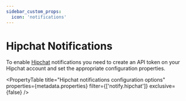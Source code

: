 ```yaml
---
sidebar_custom_props:
  icon: 'notifications'
---
```


# Hipchat Notifications

To enable [Hipchat](https://www.hipchat.com/) notifications you need to create an API token on your Hipchat account and set the appropriate configuration properties.

<PropertyTable
  title="Hipchat notifications configuration options"
  properties={metadata.properties}
  filter={['notify.hipchat']}
  exclusive={false}
/>
